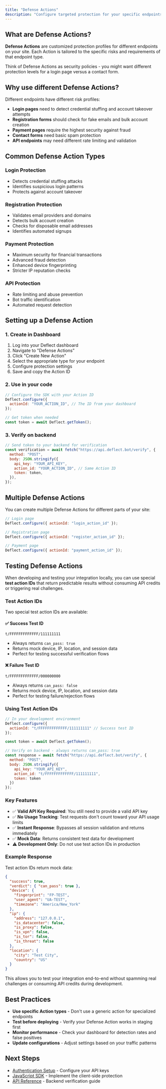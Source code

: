 ```yaml
---
title: "Defense Actions"
description: "Configure targeted protection for your specific endpoints"
---
```


## What are Defense Actions?

**Defense Actions** are customized protection profiles for different endpoints on your site. Each Action is tailored to the specific risks and requirements of that endpoint type.

Think of Defense Actions as security policies - you might want different protection levels for a login page versus a contact form.

## Why use different Defense Actions?

Different endpoints have different risk profiles:

- **Login pages** need to detect credential stuffing and account takeover attempts
- **Registration forms** should check for fake emails and bulk account creation
- **Payment pages** require the highest security against fraud
- **Contact forms** need basic spam protection
- **API endpoints** may need different rate limiting and validation

## Common Defense Action Types

### Login Protection

- Detects credential stuffing attacks
- Identifies suspicious login patterns
- Protects against account takeover

### Registration Protection

- Validates email providers and domains
- Detects bulk account creation
- Checks for disposable email addresses
- Identifies automated signups

### Payment Protection

- Maximum security for financial transactions
- Advanced fraud detection
- Enhanced device fingerprinting
- Stricter IP reputation checks

### API Protection

- Rate limiting and abuse prevention
- Bot traffic identification
- Automated request detection

## Setting up a Defense Action

### 1. Create in Dashboard

1. Log into your Deflect dashboard
2. Navigate to "Defense Actions"
3. Click "Create New Action"
4. Select the appropriate type for your endpoint
5. Configure protection settings
6. Save and copy the Action ID

### 2. Use in your code

```js
// Configure the SDK with your Action ID
Deflect.configure({
  actionId: "YOUR_ACTION_ID", // The ID from your dashboard
});

// Get token when needed
const token = await Deflect.getToken();
```

### 3. Verify on backend

```js
// Send token to your backend for verification
const verification = await fetch("https://api.deflect.bot/verify", {
  method: "POST",
  body: JSON.stringify({
    api_key: "YOUR_API_KEY",
    action_id: "YOUR_ACTION_ID", // Same Action ID
    token: token,
  }),
});
```

## Multiple Defense Actions

You can create multiple Defense Actions for different parts of your site:

```js
// Login page
Deflect.configure({ actionId: "login_action_id" });

// Registration page
Deflect.configure({ actionId: "register_action_id" });

// Payment page
Deflect.configure({ actionId: "payment_action_id" });
```

## Testing Defense Actions

When developing and testing your integration locally, you can use special **test action IDs** that return predictable results without consuming API credits or triggering real challenges.

### Test Action IDs

Two special test action IDs are available:

#### ✅ Success Test ID
```
t/FFFFFFFFFFFFF/111111111
```
- Always returns `can_pass: true`
- Returns mock device, IP, location, and session data
- Perfect for testing successful verification flows

#### ❌ Failure Test ID
```
t/FFFFFFFFFFFFF/000000000
```
- Always returns `can_pass: false`
- Returns mock device, IP, location, and session data
- Perfect for testing failure/rejection flows

### Using Test Action IDs

```js
// In your development environment
Deflect.configure({
  actionId: "t/FFFFFFFFFFFFF/111111111" // Success test ID
});

const token = await Deflect.getToken();

// Verify on backend - always returns can_pass: true
const response = await fetch("https://api.deflect.bot/verify", {
  method: "POST",
  body: JSON.stringify({
    api_key: "YOUR_API_KEY",
    action_id: "t/FFFFFFFFFFFFF/111111111",
    token: token
  })
});
```

### Key Features

- ✅ **Valid API Key Required**: You still need to provide a valid API key
- ✅ **No Usage Tracking**: Test requests don't count toward your API usage limits
- ✅ **Instant Response**: Bypasses all session validation and returns immediately
- ✅ **Mock Data**: Returns consistent test data for development
- ⚠️ **Development Only**: Do not use test action IDs in production

### Example Response

Test action IDs return mock data:

```json
{
  "success": true,
  "verdict": { "can_pass": true },
  "device": {
    "fingerprint": "FP-TEST",
    "user_agent": "UA-TEST",
    "timezone": "America/New_York"
  },
  "ip": {
    "address": "127.0.0.1",
    "is_datacenter": false,
    "is_proxy": false,
    "is_vpn": false,
    "is_tor": false,
    "is_threat": false
  },
  "location": {
    "city": "Test City",
    "country": "US"
  }
}
```

This allows you to test your integration end-to-end without spamming real challenges or consuming API credits during development.

## Best Practices

- **Use specific Action types** - Don't use a generic action for specialized endpoints
- **Test before deploying** - Verify your Defense Action works in staging first
- **Monitor performance** - Check your dashboard for detection rates and false positives
- **Update configurations** - Adjust settings based on your traffic patterns

## Next Steps

- [Authentication Setup](/get_started/auth) - Configure your API keys
- [JavaScript SDK](/client-side/javascript) - Implement the client-side protection
- [API Reference](/api-reference/endpoint/verdict) - Backend verification guide
